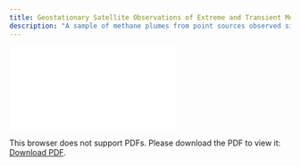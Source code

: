 ```yaml
---
title: Geostationary Satellite Observations of Extreme and Transient Methane Emissions from Oil and Gas Infrastructure
description: "A sample of methane plumes from point sources observed since 2019 by the U.S. Geostationary Operational Environmental Satellites (GOES) over North and South America"
---
```

<object data="./reports/goes-ch4plume-v1_Processing and Verification Report.pdf" type="application/pdf" width="1024px" height="1000px">
    <embed src="./reports/goes-ch4plume-v1_Processing and Verification Report.pdf">
        <p>This browser does not support PDFs. Please download the PDF to view it: <a href="./reports/goes-ch4plume-v1_Processing and Verification Report.pdf">Download PDF</a>.</p>
    </embed>
</object>